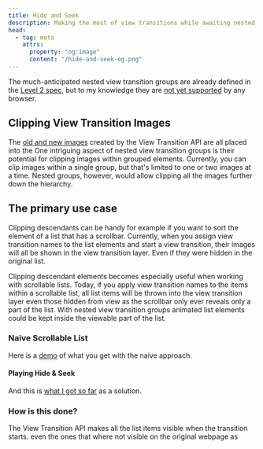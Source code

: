 ```yaml
---
title: Hide and Seek
description: Making the most of view transitions while awaiting nested groups
head:
  - tag: meta
    attrs:
      property: "og:image"
      content: "/hide-and-seek-og.png"
---
```

The much-anticipated nested view transition groups are already defined in the [Level 2 spec](/basics/api/#w3c-drafts), but to my knowledge they are [not yet supported](/basics/test-page/) by any browser.

## Clipping View Transition Images

The [old and new images](/basics/pseudos/#old-and-new-image-pseudos) created by the View Transition API are all placed into the
One intriguing aspect of nested view transition groups is their potential for clipping images within grouped elements. Currently, you can clip images within a single group, but that's limited to one or two images at a time. Nested groups, however, would allow clipping all the images further down the hierarchy.



## The primary use case
Clipping descendants can be handy for example if you want to sort the element of a list that has a scrollbar. Currently, when you assign view transition names to the list elements and start a view transition, their images will all be shown in the view transition layer. Even if they were hidden in the original list.

Clipping descendant elements becomes especially useful when working with scrollable lists. Today, if you apply view transition names to the items within a scrollable list, all list items will be thrown into the view transition layer even those hidden from view as the scrollbar only ever reveals only a part of the list. With nested view transition groups animated list elements could be kept inside the viewable part of the list.

### Naive Scrollable List

Here is a [demo](/tips/hide-and-seek/problem/) of what you get with the naive approach.

#### Playing Hide & Seek

And this is [what I got so far](/tips/hide-and-seek/solution/)
 as a solution.

### How is this done?

The View Transition API makes all the list items visible when the transition starts. even the ones that where not visible on the original webpage as